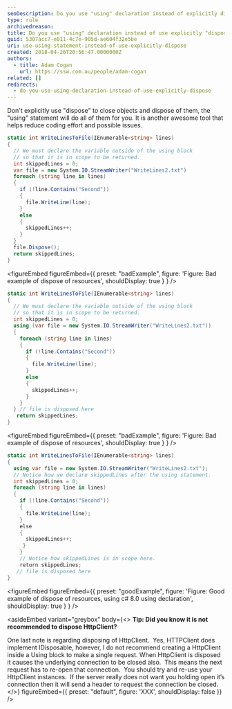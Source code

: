 ```yaml
---
seoDescription: Do you use "using" declaration instead of explicitly disposing?
type: rule
archivedreason:
title: Do you use "using" declaration instead of use explicitly "dispose"?
guid: 5307acc7-e011-4c7e-905d-ae604f32e5be
uri: use-using-statement-instead-of-use-explicitly-dispose
created: 2018-04-26T20:56:47.0000000Z
authors:
  - title: Adam Cogan
    url: https://ssw.com.au/people/adam-cogan
related: []
redirects:
  - do-you-use-using-declaration-instead-of-use-explicitly-dispose
---
```


Don't explicitly use "dispose" to close objects and dispose of them, the "using" statement will do all of them for you. It is another awesome tool that helps reduce coding effort and possible issues.
```csharp
static int WriteLinesToFile(IEnumerable<string> lines)
{
  // We must declare the variable outside of the using block
  // so that it is in scope to be returned.
  int skippedLines = 0;
  var file = new System.IO.StreamWriter("WriteLines2.txt")
  foreach (string line in lines)
  {
    if (!line.Contains("Second"))
    {
      file.WriteLine(line);
    }
    else
    {
      skippedLines++;
    }
  }
  file.Dispose();
  return skippedLines;
}
```

<figureEmbed figureEmbed={{
  preset: "badExample",
  figure: 'Figure: Bad example of dispose of resources',
  shouldDisplay: true
} } />


```csharp
static int WriteLinesToFile(IEnumerable<string> lines)
{
  // We must declare the variable outside of the using block
  // so that it is in scope to be returned.
  int skippedLines = 0;
  using (var file = new System.IO.StreamWriter("WriteLines2.txt"))
  {
    foreach (string line in lines)
    {
      if (!line.Contains("Second"))
      {
        file.WriteLine(line);
      }
      else
      {
        skippedLines++;
      }
    }
  } // file is disposed here
   return skippedLines;
}
```

<figureEmbed figureEmbed={{
  preset: "badExample",
  figure: 'Figure: Bad example of dispose of resources',
  shouldDisplay: true
} } />


```csharp
static int WriteLinesToFile(IEnumerable<string> lines)
{
  using var file = new System.IO.StreamWriter("WriteLines2.txt");
  // Notice how we declare skippedLines after the using statement.
  int skippedLines = 0;
  foreach (string line in lines)
  {
    if (!line.Contains("Second"))
    {
      file.WriteLine(line);
    }
    else
    {
      skippedLines++;
     }
    }
    // Notice how skippedLines is in scope here.
    return skippedLines;
   // file is disposed here
}
```

<figureEmbed figureEmbed={{
  preset: "goodExample",
  figure: 'Figure: Good example of dispose of resources, using c# 8.0 using declaration',
  shouldDisplay: true
} } />


<asideEmbed
  variant="greybox"
  body={<>
    **Tip: Did you know it is not recommended to dispose HttpClient?**

One last note is regarding disposing of HttpClient.  Yes, HTTPClient does implement IDisposable, however, I do not recommend creating a HttpClient inside a Using block to make a single request. When HttpClient is disposed it causes the underlying connection to be closed also.  This means the next request has to re-open that connection.  You should try and re-use your HttpClient instances.  If the server really does not want you holding open it’s connection then it will send a header to request the connection be closed.
  </>}
  figureEmbed={{
    preset: "default",
    figure: 'XXX',
    shouldDisplay: false
  }}
/>